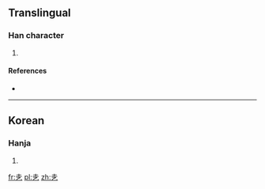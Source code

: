 ==Translingual==

===Han character===
{{Han char|rn=5|rad=乙|as=03|sn=4|four=|canj=土弓 (GN)|ids=⿱[[土]][[乙]]}}

# {{defn|Han|sort=乙03}}

====References====
* {{Han ref|kx=0084.071|dkj=|dj=|hdz=|uh=340B|ud=13323|bh=|bd=}}

----

==Korean==

===Hanja===
{{ko-hanja|hangeul=톨|rv=tol|mr=t'ol|y=thol}}

# {{defn|lang=ko|sort=乙03}}

[[fr:㐋]]
[[pl:㐋]]
[[zh:㐋]]